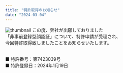 ```yaml
---
title: "特許取得のお知らせ"
date: "2024-03-04"
---
```


![thumbnail](../images/News/2024/news_20240304.png)
この度、弊社が出願しておりました<br />
「非事前登録型顔認証」について、特許申請が受理され、<br />
今回特許取得致しましたことをお知らせいたします。<br /><br />

■ 特許番号：第7423039号<br />
■ 特許登録日：2024年1月19日